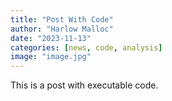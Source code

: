 ```yaml
---
title: "Post With Code"
author: "Harlow Malloc"
date: "2023-11-13"
categories: [news, code, analysis]
image: "image.jpg"
---
```


This is a post with executable code.
